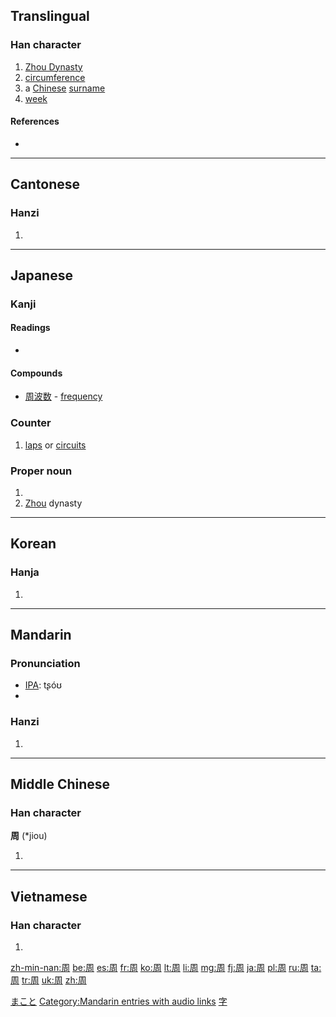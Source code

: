 {{also|週|調|调|固}}
==Translingual==
{{stroke order|strokes=8}}

===Han character===
{{Han char|rn=30|rad=口|as=05|sn=8|four=7722<sub>0</sub>|canj=月土口 (BGR)|ids=⿵[[冂|⺆]][[𠮷]]}}

# [[w:Zhou Dynasty|Zhou Dynasty]]
# [[circumference]]
# a [[Chinese]] [[surname]]
# [[week]]

====References====
* {{Han ref|kx=0181.360|dkj=03441|dj=0400.050|hdz=10606.030|uh=5468|ud=21608|bh=A950|bd=43344}}

----

==Cantonese==

===Hanzi===
{{yue-hanzi|jyut=|y=jau1}}

# {{defn|lang=yue|sort=口05}}

----

==Japanese==

===Kanji===
{{ja-kanji|grade=4|rs=口05}}

====Readings====
* {{ja-readings|kanon=[[しゅう]] (shū)|kun=[[まわり]] (mawari), [[あまねし]] (amaneshi), [[めぐる]] (meguru)}}

====Compounds====

* [[周波数]]<!-- (shūnami?)--> - [[frequency]]

===Counter===
{{ja-pos|k|counter|hira=しゅう|rom=shū}}

# [[lap]]s or [[circuit]]s

===Proper noun===
{{ja-pos|k|proper|hira=まこと|rom=Makoto}}

# {{given name|male|lang=ja}}
# [[Zhou]] dynasty

[[Category:Japanese male given names|まこと]]

----

==Korean==

===Hanja===
{{ko-hanja|hangeul=[[주]]|rv=ju|mr=chu}}

# {{defn|lang=ko|sort=口05}}

----

==Mandarin==

===Pronunciation===
* [[IPA]]: tʂóʊ
* {{audio|zh-zhōu.ogg|audio}}

===Hanzi===
{{cmn-hanzi|pin=[[zhōu]] ([[zhou1]]), [[Zhōu]] ([[Zhou1]])|wg=chou<sup>1</sup>, Chou<sup>1</sup>}}

# {{defn|lang=cmn|sort=口05}}

[[Category:Mandarin entries with audio links]]
[[Category:Mandarin surnames|字]]

----

==Middle Chinese==

===Han character===
'''周''' (*jiou)<!--note: asterisk indicates that this character appears more than four times in the Tang Dynasty corpus of literature-->

# {{defn|lang=zhx-mid|sort=口05}}

----

==Vietnamese==

===Han character===
{{vi-hantu|[[chu]], [[châu]]|rs=口05}}

# {{defn|lang=vi|sort=口05}}

[[zh-min-nan:周]]
[[be:周]]
[[es:周]]
[[fr:周]]
[[ko:周]]
[[lt:周]]
[[li:周]]
[[mg:周]]
[[fj:周]]
[[ja:周]]
[[pl:周]]
[[ru:周]]
[[ta:周]]
[[tr:周]]
[[uk:周]]
[[zh:周]]